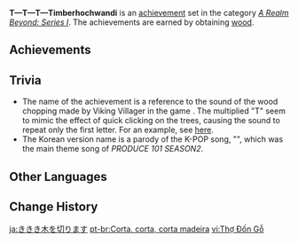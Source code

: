 {{Achievement Set Infobox
|primogems    = {{Achievement/Primogems|T—T—T—Timberhochwandi}}
|total        = {{Achievement/Total|T—T—T—Timberhochwandi}}
|category     = A Realm Beyond: Series I
}}
'''T—T—T—Timberhochwandi''' is an [[achievement]] set in the category ''[[A Realm Beyond: Series I]]''. The achievements are earned by obtaining [[wood]].

==Achievements==
{{Achievements by Category Table|T—T—T—Timberhochwandi}}
<!--
==Notes==
-->
==Trivia==
* The name of the achievement is a reference to the sound of the wood chopping made by Viking Villager in the game ''{{w|Age of Empires II}}''. The multiplied "T" seem to mimic the effect of quick clicking on the trees, causing the sound to repeat only the first letter. For an example, see [[w:c:ageofempires:Vikings#In-game dialogue language|here]].
* The Korean version name is a parody of the K-POP song, "{{w|It's Me (Pick Me)|나야 나 (Naya Na) (PICK ME)}}", which was the main theme song of ''PRODUCE 101 SEASON2''.

==Other Languages==
{{Other Languages
|en      = T—T—T—Timberhochwandi
|zhs     = 伐伐伐伐木工
|zhs_rm  = Fá-fá-fá-fá Mù Gōng
|zht     = 伐伐伐伐木工
|zht_rm  = Fá-fá-fá-fá Mù Gōng
|zh_tl   = W-W-W-Wood-Cutting Work
|ja      = ききき木を切ります
|ja_rm   = Ki-ki-ki-ki wo Kirimasu
|ja_tl   = T-T-T-Tree-Cutting
|ko      = 오늘밤 나무꾼은 나야나
|ko_rm   = Oneulbam Namukkun-en Nayana
|ko_tl   = Tonight, the Lumberjack is Me, It's Me
|es      = ¡Árbol va!
|es_tl   = Tree Goes!
|fr      = Arbre droit devant !
|fr_tl   = Tree Right Ahead!
|ru      = Руби дерево, пили доски
|ru_tl   = Chop Wood, Saw Planks
|th      = คนตัดตัดตัดตัดไม้
|th_rm   = Khon Tat-tat-tat-tat Mai
|th_tl   = Woodcut-cut-cut-cutter
|vi      = Thợ Đốn Gỗ
|vi_tl   = Woodcutter
|de      = Holzfällerei
|de_tl   = Woodcutting
|id      = Tebang Terus!
|id_tl   = Keep Cutting the Tree!
|pt      = Corta, corta, corta madeira
|pt_tl   = 
|tr      = Baltalar Elimizde, Uzun İp Belimizde...
|tr_tl   = Axes in our Hands, a Long Rope on our Waist...
|it      = Per fare un tavolo, ci vuole...
|it_tl   = 
}}

==Change History==
{{Change History|1.5}}
<!--
==References==
{{Reflist}}
-->

[[ja:ききき木を切ります]]
[[pt-br:Corta, corta, corta madeira]]
[[vi:Thợ Đốn Gỗ]]